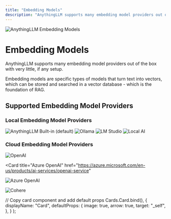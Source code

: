 ```yaml
---
title: "Embedding Models"
description: "AnythingLLM supports many embedding model providers out of the box with very little, if any setup"
---
```



<Image
  src="/images/features/embedding-models/header-image.png"
  height={1080}
  width={1920}
  quality={100}
  alt="AnythingLLM Embedding Models"
/>

# Embedding Models

AnythingLLM supports many embedding model providers out of the box with very little, if any setup.

Embedding models are specific types of models that turn text into vectors, which can be stored and searched in a vector database - which is the foundation of RAG.

## Supported Embedding Model Providers

### Local Embedding Model Providers

<Cards>
  <Card title="Built-in (default)" href="https://huggingface.co/sentence-transformers/all-MiniLM-L6-v2"> 
    <Image
      src="/images/features/embedding-models/built-in.png" 
      height={1080} 
      width={1920} 
      quality={100}
      alt="AnythingLLM Built-in (default)"
    />
  </Card>

<Card title="Ollama" href="https://ollama.com/">
  <Image
    src="/images/features/embedding-models/ollama.png"
    height={1080}
    width={1920}
    quality={100}
    alt="Ollama"
  />
</Card>

<Card title="LM Studio" href="https://lmstudio.ai/">
  <Image
    src="/images/features/embedding-models/lm-sudio.png"
    height={1080}
    width={1920}
    quality={100}
    alt="LM Studio"
  />
</Card>

  <Card title="Local AI" href="https://localai.io/"> 
    <Image
      src="/images/features/embedding-models/local-ai.png" 
      height={1080} 
      width={1920} 
      quality={100}
      alt="Local AI"
    />
  </Card> 
</Cards>

### Cloud Embedding Model Providers

<Cards>
  <Card title="OpenAI" href="https://platform.openai.com/"> 
    <Image
      src="/images/features/embedding-models/openai.png" 
      height={1080} 
      width={1920} 
      quality={100}
      alt="OpenAI"
    />
  </Card>

<Card
  title="Azure OpenAI"
  href="https://azure.microsoft.com/en-us/products/ai-services/openai-service"
>
  <Image
    src="/images/features/embedding-models/azure-openai.png"
    height={1080}
    width={1920}
    quality={100}
    alt="Azure OpenAI"
  />
</Card>

  <Card title="Cohere" href="https://cohere.com/"> 
    <Image
      src="/images/features/embedding-models/cohere.png" 
      height={1080} 
      width={1920} 
      quality={100}
      alt="Cohere"
    />
  </Card> 
</Cards>

  // Copy card component and add default props
  Cards.Card.bind(),
  {
    displayName: "Card",
    defaultProps: {
      image: true,
      arrow: true,
      target: "_self",
    },
  }
);

<style global jsx>{`
  img {
    aspect-ratio: 16/9;
    object-fit: cover;
  }
`}</style>
